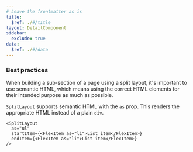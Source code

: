 ```yaml
---
# Leave the frontmatter as is
title:
  $ref: ./#/title
layout: DetailComponent
sidebar:
  exclude: true
data:
  $ref: ./#/data
---
```


### Best practices

When building a sub-section of a page using a split layout, it's important to use semantic HTML, which means using the correct HTML elements for their intended purpose as much as possible.

`SplitLayout` supports semantic HTML with the `as` prop. This renders the appropriate HTML instead of a plain `div`.

```tsx
<SplitLayout
  as="ul"
  startItem={<FlexItem as="li">List item</FlexItem>}
  endItem={<FlexItem as="li">List item</FlexItem>}
/>
```
